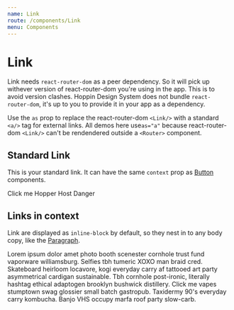 ```yaml
---
name: Link
route: /components/Link
menu: Components
---
```



# Link

Link needs `react-router-dom` as a peer dependency. So it will pick up withever version of react-router-dom you're using in the app.
This is to avoid version clashes. Hoppin Design System does not bundle `react-router-dom`, it's up to you to provide it in your app as a dependency.

Use the `as` prop to replace the react-router-dom `<Link/>` with a standard `<a/>` tag for external links.
All demos here use`as="a"` because react-router-dom `<Link/>` can't be rendendered outside a `<Router>` component.

<Props of={Link} />

## Standard Link

This is your standard link. It can have the same `context` prop as [Button](/components/Button) components.

<Playground>
  <Link as="a">Click me</Link>

  <Link as="a" context="hopper">
    Hopper
  </Link>
  <Link as="a" context="host">
    Host
  </Link>
  <Link as="a" context="danger">
    Danger
  </Link>
</Playground>

## Links in context

Link are displayed as `inline-block` by default, so they nest in to any body copy, like the [Paragraph](/components/Paragraph).

<Playground>
  <Paragraph>
    Lorem ipsum dolor amet photo booth scenester cornhole trust fund vaporware
    williamsburg. Selfies tbh tumeric XOXO man braid cred. Skateboard heirloom
    locavore, kogi everyday carry af tattooed art party asymmetrical cardigan
    sustainable. Tbh cornhole post-ironic, literally hashtag ethical adaptogen
    brooklyn bushwick distillery. <Link as="a">Click me</Link> vapes stumptown
    swag glossier small batch gastropub. Taxidermy 90's everyday carry kombucha.
    Banjo VHS occupy marfa roof party slow-carb.
  </Paragraph>
</Playground>

